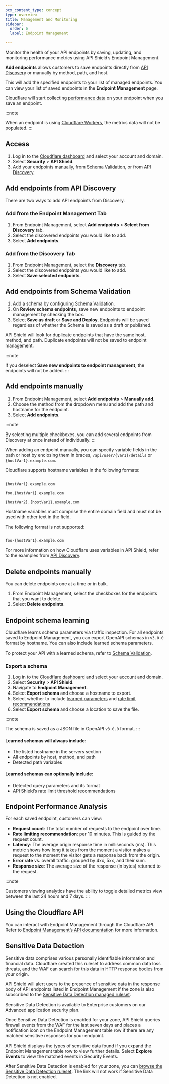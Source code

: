 ```yaml
---
pcx_content_type: concept
type: overview
title: Management and Monitoring
sidebar:
  order: 6
  label: Endpoint Management

---
```



<Plan type="all" />

Monitor the health of your <GlossaryTooltip term="API endpoint">API endpoints</GlossaryTooltip> by saving, updating, and monitoring performance metrics using API Shield’s Endpoint Management.

**Add endpoints** allows customers to save endpoints directly from [API Discovery](/api-shield/security/api-discovery/) or manually by method, path, and host.

This will add the specified endpoints to your list of managed endpoints. You can view your list of saved endpoints in the **Endpoint Management** page.

Cloudflare will start collecting [performance data](/api-shield/management-and-monitoring/#endpoint-performance-analysis) on your endpoint when you save an endpoint.

:::note

When an endpoint is using [Cloudflare Workers](/workers/), the metrics data will not be populated. 
:::

## Access

1. Log in to the [Cloudflare dashboard](https://dash.cloudflare.com/login) and select your account and domain.
2. Select **Security** > **API Shield**.
3. Add your endpoints [manually](#add-endpoints-manually), from [Schema Validation](#add-endpoints-from-schema-validation), or from [API Discovery](#add-endpoints-from-api-discovery).

## Add endpoints from API Discovery

There are two ways to add API endpoints from Discovery.

### Add from the Endpoint Management Tab

1. From Endpoint Management, select **Add endpoints** > **Select from Discovery** tab.
2. Select the discovered endpoints you would like to add.
3. Select **Add endpoints**.

### Add from the Discovery Tab

1. From Endpoint Management, select the **Discovery** tab.
2. Select the discovered endpoints you would like to add.
3. Select **Save selected endpoints**.

## Add endpoints from Schema Validation

1. Add a schema by [configuring Schema Validation](/api-shield/security/schema-validation/).
2. On **Review schema endpoints**, save new endpoints to endpoint management by checking the box.
3. Select **Save as draft** or **Save and Deploy**. Endpoints will be saved regardless of whether the Schema is saved as a draft or published.

API Shield will look for duplicate endpoints that have the same host, method, and path. Duplicate endpoints will not be saved to endpoint management.

:::note

If you deselect **Save new endpoints to endpoint management**, the endpoints will not be added. 
:::

## Add endpoints manually

1. From Endpoint Management, select **Add endpoints** > **Manually add**.
2. Choose the method from the dropdown menu and add the path and hostname for the endpoint.
3. Select **Add endpoints**.

:::note

By selecting multiple checkboxes, you can add several endpoints from Discovery at once instead of individually. 
:::

When adding an endpoint manually, you can specify variable fields in the path or host by enclosing them in braces, `/api/user/{var1}/details` or `{hostVar1}.example.com`. 

Cloudflare supports hostname variables in the following formats:

```txt

{hostVar1}.example.com

foo.{hostVar1}.example.com

{hostVar2}.{hostVar1}.example.com
```

Hostname variables must comprise the entire domain field and must not be used with other text in the field. 

The following format is not supported: 

```txt

foo-{hostVar1}.example.com
```

For more information on how Cloudflare uses variables in API Shield, refer to the examples from [API Discovery](/api-shield/security/api-discovery/).

## Delete endpoints manually

You can delete endpoints one at a time or in bulk.

1. From Endpoint Management, select the checkboxes for the endpoints that you want to delete.
2. Select **Delete endpoints**.

## Endpoint schema learning

Cloudflare learns schema parameters via traffic inspection. For all endpoints saved to Endpoint Management, you can export OpenAPI schemas in `v3.0.0` format by hostname. You can also include learned schema parameters.

To protect your API with a learned schema, refer to [Schema Validation](/api-shield/security/schema-validation/#add-validation-by-applying-a-learned-schema-to-an-entire-hostname).

### Export a schema

1. Log in to the [Cloudflare dashboard](https://dash.cloudflare.com/) and select your account and domain.
2. Select **Security** > **API Shield**.
3. Navigate to **Endpoint Management**.
4. Select **Export schema** and choose a hostname to export.
5. Select whether to include [learned parameters](/api-shield/management-and-monitoring/#learned-schemas-will-always-include) and [rate limit recommendations](/api-shield/security/volumetric-abuse-detection/)
6. Select **Export schema** and choose a location to save the file.

:::note

The schema is saved as a JSON file in OpenAPI `v3.0.0` format. 
:::

#### Learned schemas will always include:

- The listed hostname in the servers section
- All endpoints by host, method, and path
- Detected path variables

#### Learned schemas can optionally include:

- Detected query parameters and its format
- API Shield’s rate limit threshold recommendations

## Endpoint Performance Analysis

For each saved endpoint, customers can view:

- **Request count**: The total number of requests to the endpoint over time.
- **Rate limiting recommendation**: per 10 minutes. This is guided by the request count.
- **Latency**: The average origin response time in milliseconds (ms). This metric shows how long it takes from the moment a visitor makes a request to the moment the visitor gets a response back from the origin.
- **Error rate** vs. overall traffic: grouped by 4xx, 5xx, and their sum.
- **Response size**: The average size of the response (in bytes) returned to the request.

:::note

Customers viewing analytics have the ability to toggle detailed metrics view between the last 24 hours and 7 days. 
:::

## Using the Cloudflare API

You can interact with Endpoint Management through the Cloudflare API. Refer to [Endpoint Management’s API documentation](/api/resources/api_gateway/subresources/discovery/subresources/operations/methods/list/) for more information.

## Sensitive Data Detection

Sensitive data comprises various personally identifiable information and financial data. Cloudflare created this ruleset to address common data loss threats, and the WAF can search for this data in HTTP response bodies from your origin.

API Shield will alert users to the presence of sensitive data in the response body of API endpoints listed in Endpoint Management if the zone is also subscribed to the [Sensitive Data Detection managed ruleset](/waf/managed-rules/reference/sensitive-data-detection/).

Sensitive Data Detection is available to Enterprise customers on our Advanced application security plan.

Once Sensitive Data Detection is enabled for your zone, API Shield queries firewall events from the WAF for the last seven days and places a notification icon on the Endpoint Management table row if there are any matched sensitive responses for your endpoint.

API Shield displays the types of sensitive data found if you expand the Endpoint Management table row to view further details. Select **Explore Events** to view the matched events in Security Events.

After Sensitive Data Detection is enabled for your zone, you can [browse the Sensitive Data Detection ruleset](https://dash.cloudflare.com/?to=/:account/:zone/security/data/ruleset/e22d83c647c64a3eae91b71b499d988e/rules). The link will not work if Sensitive Data Detection is not enabled.
